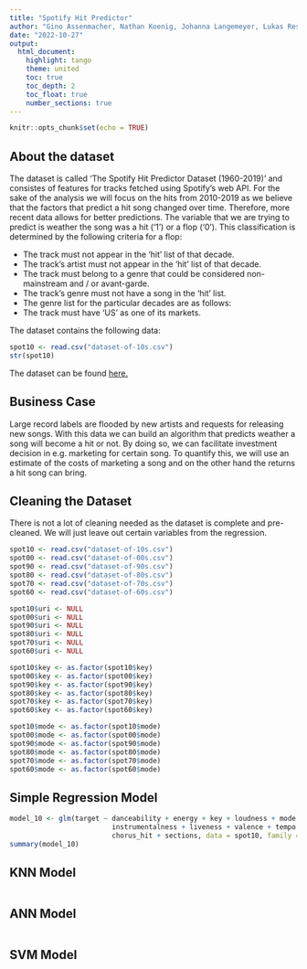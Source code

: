 ```yaml
---
title: "Spotify Hit Predictor"
author: "Gino Assenmacher, Nathan Koenig, Johanna Langemeyer, Lukas Resch, Ben Roemer"
date: "2022-10-27"
output:
  html_document: 
    highlight: tango
    theme: united
    toc: true
    toc_depth: 2
    toc_float: true
    number_sections: true
---
```


```r
knitr::opts_chunk$set(echo = TRUE)
```
## About the dataset
The dataset is called 'The Spotify Hit Predictor Dataset (1960-2019)' and consistes of features for tracks fetched using Spotify's web API. For the sake of the analysis we will focus on the hits from 2010-2019 as we believe that the factors that predict a hit song changed over time. Therefore, more recent data allows for better predictions.
The variable that we are trying to predict is weather the song was a hit ('1') or a flop ('0'). This classification is determined by the following criteria for a flop:

* The track must not appear in the 'hit' list of that decade.
* The track's artist must not appear in the 'hit' list of that decade.
* The track must belong to a genre that could be considered non-mainstream and / or avant-garde. 
* The track's genre must not have a song in the 'hit' list.
* The genre list for the particular decades are as follows:
* The track must have 'US' as one of its markets.

The dataset contains the following data:
```r
spot10 <- read.csv("dataset-of-10s.csv")
str(spot10)
```
The dataset can be found [here.](https://www.kaggle.com/datasets/theoverman/the-spotify-hit-predictor-dataset)

## Business Case
Large record labels are flooded by new artists and requests for releasing new songs. With this data we can build an algorithm that predicts weather a song will become a hit or not. By doing so, we can facilitate investment decision in e.g. marketing for certain song. To quantify this, we will use an estimate of the costs of marketing a song and on the other hand the returns a hit song can bring.

## Cleaning the Dataset
There is not a lot of cleaning needed as the dataset is complete and pre-cleaned. We will just leave out certain variables from the regression.

```r

spot10 <- read.csv("dataset-of-10s.csv")
spot00 <- read.csv("dataset-of-00s.csv")
spot90 <- read.csv("dataset-of-90s.csv")
spot80 <- read.csv("dataset-of-80s.csv")
spot70 <- read.csv("dataset-of-70s.csv")
spot60 <- read.csv("dataset-of-60s.csv")

spot10$uri <- NULL
spot00$uri <- NULL
spot90$uri <- NULL
spot80$uri <- NULL
spot70$uri <- NULL
spot60$uri <- NULL

spot10$key <- as.factor(spot10$key)
spot00$key <- as.factor(spot00$key)
spot90$key <- as.factor(spot90$key)
spot80$key <- as.factor(spot80$key)
spot70$key <- as.factor(spot70$key)
spot60$key <- as.factor(spot60$key)

spot10$mode <- as.factor(spot10$mode)
spot00$mode <- as.factor(spot00$mode)
spot90$mode <- as.factor(spot90$mode)
spot80$mode <- as.factor(spot80$mode)
spot70$mode <- as.factor(spot70$mode)
spot60$mode <- as.factor(spot60$mode)
```


## Simple Regression Model

```r

model_10 <- glm(target ~ danceability + energy + key + loudness + mode + speechiness + acousticness +
                         instrumentalness + liveness + valence + tempo + duration_ms + time_signature + 
                         chorus_hit + sections, data = spot10, family = "binomial")
summary(model_10)

```


## KNN Model

```r

```


## ANN Model

```r

```


## SVM Model

```r

```
